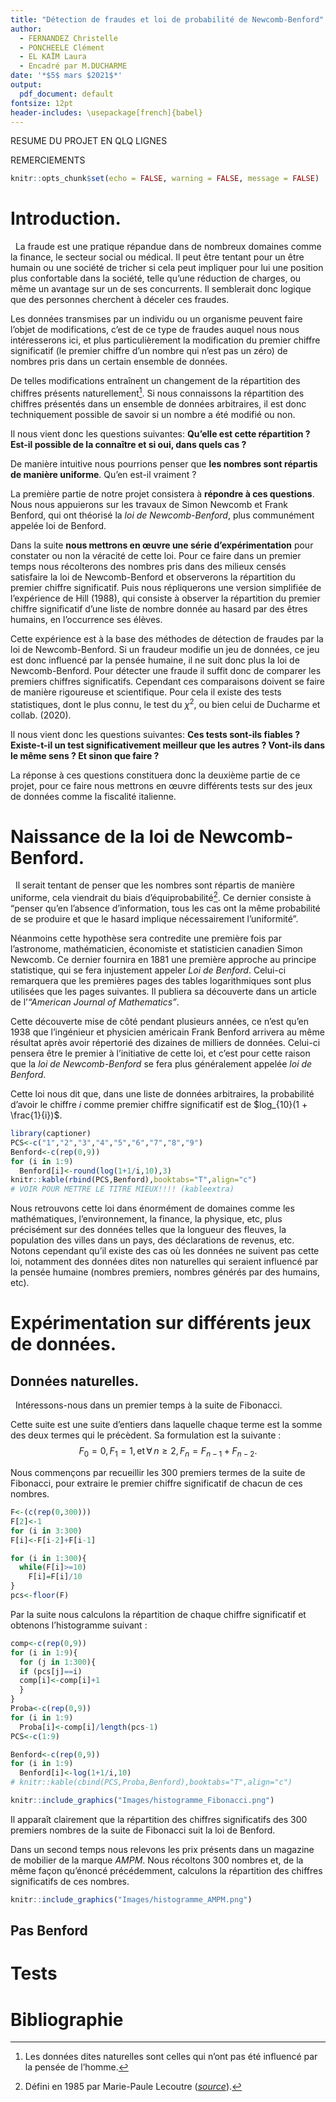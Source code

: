```yaml
---
title: "Détection de fraudes et loi de probabilité de Newcomb-Benford"
author:
  - FERNANDEZ Christelle
  - PONCHEELE Clément
  - EL KAÏM Laura
  - Encadré par M.DUCHARME
date: '*$5$ mars $2021$*'
output:
  pdf_document: default
fontsize: 12pt
header-includes: \usepackage[french]{babel}
---
```


RESUME DU PROJET EN QLQ LIGNES

REMERCIEMENTS

```r
knitr::opts_chunk$set(echo = FALSE, warning = FALSE, message = FALSE)
```

\maketitle
\tableofcontents

\newpage
# Introduction.

&nbsp;
La fraude est une pratique répandue dans de nombreux domaines comme la finance, le secteur social ou médical. Il peut être tentant pour un être humain ou une société de tricher si cela peut impliquer pour lui une position plus confortable dans la société, telle qu'une réduction de charges, ou même un avantage sur un de ses concurrents. Il semblerait donc logique que des personnes cherchent à déceler ces fraudes.

Les données transmises par un individu ou un organisme peuvent faire l'objet de modifications, c'est de ce type de fraudes auquel nous nous intéresserons ici, et plus particulièrement la modification du premier chiffre significatif (le premier chiffre d'un nombre qui n'est pas un zéro) de nombres pris dans un certain ensemble de données.

De telles modifications entraînent un changement de la répartition des chiffres présents naturellement[^n1]. Si nous connaissons la répartition des chiffres présentés dans un ensemble de données arbitraires, il est donc techniquement possible de savoir si un nombre a été modifié ou non. 

Il nous vient donc les questions suivantes: **Qu'elle est cette répartition ? Est-il possible de la connaître et si oui, dans quels cas ?**

De manière intuitive nous pourrions penser que **les nombres sont répartis de manière uniforme**. Qu'en est-il vraiment ? 

La première partie de notre projet consistera à **répondre à ces questions**. Nous nous appuierons sur les travaux de Simon Newcomb et Frank Benford, qui ont théorisé la *loi de Newcomb-Benford*, plus communément appelée loi de Benford. 

Dans la suite **nous mettrons en œuvre une série d'expérimentation** pour constater ou non la véracité de cette loi. Pour ce faire dans un premier temps nous récolterons des nombres pris dans des milieux censés satisfaire la loi de Newcomb-Benford et observerons la répartition du premier chiffre significatif. Puis nous répliquerons une version simplifiée de l’expérience de Hill (1988), qui consiste à observer la répartition du premier chiffre significatif d'une liste de nombre donnée au hasard par des êtres humains, en l'occurrence ses élèves. 

Cette expérience est à la base des méthodes de détection de fraudes par la loi de Newcomb-Benford. Si un fraudeur modifie un jeu de données, ce jeu est donc influencé par la pensée humaine, il ne suit donc plus la loi de Newcomb-Benford. Pour détecter une fraude il suffit donc de comparer les premiers chiffres significatifs. Cependant ces comparaisons doivent se faire de manière rigoureuse et scientifique. Pour cela il existe des tests statistiques, dont le plus connu, le test du $\chi^2$, ou bien celui de Ducharme et collab. (2020). 

Il nous vient donc les questions suivantes: **Ces tests sont-ils fiables ? Existe-t-il un test significativement meilleur que les autres ? Vont-ils dans le même sens ? Et sinon que faire ?**

La réponse à ces questions constituera donc la deuxième partie de ce projet, pour ce faire nous mettrons en œuvre différents tests sur des jeux de données comme la fiscalité italienne.  

[^n1]: Les données dites naturelles sont celles qui n'ont pas été influencé par la pensée de l'homme.

\newpage

# Naissance de la loi de Newcomb-Benford. 

&nbsp;
Il serait tentant de penser que les nombres sont répartis de manière uniforme, cela viendrait du biais d'équiprobabilité[^n2]. Ce dernier consiste à "penser qu'en l'absence d'information, tous les cas ont la même probabilité de se produire et que le hasard implique nécessairement l’uniformité".  

Néanmoins cette hypothèse sera contredite une première fois par l'astronome, mathématicien, économiste et statisticien canadien Simon Newcomb. Ce dernier fournira en $1881$ une première approche au principe statistique, qui se fera injustement appeler *Loi de Benford*. Celui-ci remarquera que les premières pages des tables logarithmiques sont plus utilisées que les pages suivantes. Il publiera sa découverte dans un article de l'*"American Journal of Mathematics"*.  

Cette découverte mise de côté pendant plusieurs années, ce n'est qu'en $1938$ que l'ingénieur et physicien américain Frank Benford arrivera au même résultat après avoir répertorié des dizaines de milliers de données. Celui-ci pensera être le premier à l'initiative de cette loi, et c'est pour cette raison que la *loi de Newcomb-Benford* se fera plus généralement appelée *loi de Benford*.  

Cette loi nous dit que, dans une liste de données arbitraires, la probabilité d'avoir le chiffre $i$ comme premier chiffre significatif est de $log_{10}(1 + \frac{1}{i})$.  

\begin{center}
\underline{\*\*Répartition du premier chiffre significatif selon la loi de Newcomb-Benford.\*\*}
\end{center}

```r
library(captioner)
PCS<-c("1","2","3","4","5","6","7","8","9")
Benford<-c(rep(0,9))
for (i in 1:9)
  Benford[i]<-round(log(1+1/i,10),3)
knitr::kable(rbind(PCS,Benford),booktabs="T",align="c")
# VOIR POUR METTRE LE TITRE MIEUX!!!! (kableextra)
```

Nous retrouvons cette loi dans énormément de domaines comme les mathématiques, l'environnement, la finance, la physique, etc, plus précisément sur des données telles que la longueur des fleuves, la population des villes dans un pays, des déclarations de revenus, etc.  
Notons cependant qu'il existe des cas où les données ne suivent pas cette loi, notamment des données dites non naturelles qui seraient influencé par la pensée humaine (nombres premiers, nombres générés par des humains, etc).  

[^n2]: Défini en 1985 par Marie-Paule Lecoutre ([*source*](https://fr.wikipedia.org/wiki/Biais_d%27%C3%A9quiprobabilit%C3%A9)).

\newpage
# Expérimentation sur différents jeux de données.

## Données naturelles.  

&nbsp;
Intéressons-nous dans un premier temps à la suite de Fibonacci. 

Cette suite est une suite d'entiers dans laquelle chaque terme est la somme des deux termes qui le précèdent. Sa formulation est la suivante : $$F_{0} = 0, \, F_{1} = 1, \, \text{et} \, \forall \, n \ge 2, \, F_n = F_{n - 1} + F_{n - 2}.$$  

Nous commençons par recueillir les $300$ premiers termes de la suite de Fibonacci, pour extraire le premier chiffre significatif de chacun de ces nombres.

```r
F<-(c(rep(0,300)))
F[2]<-1
for (i in 3:300)
F[i]<-F[i-2]+F[i-1]
```

```r
for (i in 1:300){
  while(F[i]>=10)
    F[i]=F[i]/10
}
pcs<-floor(F)
```

Par la suite nous calculons la répartition de chaque chiffre significatif et obtenons l'histogramme suivant :  

```r
comp<-c(rep(0,9))
for (i in 1:9){
  for (j in 1:300){
  if (pcs[j]==i)
  comp[i]<-comp[i]+1
  }
}
Proba<-c(rep(0,9))
for (i in 1:9)
  Proba[i]<-comp[i]/length(pcs-1)
PCS<-c(1:9)

Benford<-c(rep(0,9))
for (i in 1:9)
  Benford[i]<-log(1+1/i,10)
# knitr::kable(cbind(PCS,Proba,Benford),booktabs="T",align="c")
```

```r
knitr::include_graphics("Images/histogramme_Fibonacci.png")
```

Il apparaît clairement que la répartition des chiffres significatifs des $300$ premiers nombres de la suite de Fibonacci suit la loi de Benford.  

Dans un second temps nous relevons les prix présents dans un magazine de mobilier de la marque *AMPM*. Nous récoltons $300$ nombres et, de la même façon qu'énoncé précédemment, calculons la répartition des chiffres significatifs de ces nombres.  

```r
knitr::include_graphics("Images/histogramme_AMPM.png")
```


## Pas Benford

# Tests

# Bibliographie
